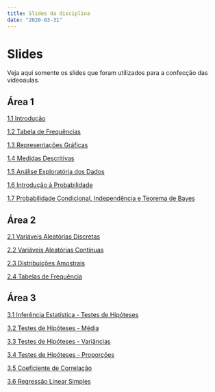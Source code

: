```yaml
---
title: Slides da disciplina
date: "2020-03-31"
---
```


<h1 class="titulo"> 
  Slides
</h1>

Veja aqui somente os slides que foram utilizados para a confecção das videoaulas.

## Área 1

[1.1 Introdução](slides_1/1-1_Introducao.pdf)

[1.2 Tabela de Frequências](slides_1/1-2_Descritiva_distribuicoes de freq.pdf)

[1.3 Representações Gráficas](slides_1/1-3_Representacoes graficas.pdf)

[1.4 Medidas Descritivas](slides_1/1-4_Descritiva_medidas descritivas.pdf)

[1.5 Análise Exploratória dos Dados](slides_1/1-5_Descritiva_analise exploratoria.pdf)

[1.6 Introdução à Probabilidade](slides_1/1-6_Probabilidade_introducao e teoremas.pdf)

[1.7 Probabilidade Condicional, Independência e Teorema de Bayes](slides_1/1-7_Probabilidade_condicional e bayes.pdf)


## Área 2

[2.1 Variáveis Aleatórias Discretas](slides_2/2-1_Var aleatorias discretas e distribuicoes.pdf)

[2.2 Variáveis Aleatórias Contínuas](slides_2/2-2_Var aleatorias continuas e distribuicoes.pdf)

[2.3 Distribuições Amostrais](slides_2/2-3_Distribuicoes amostrais.pdf)

[2.4 Tabelas de Frequência](slides_2/2-4_Estimacao.pdf)

## Área 3

[3.1 Inferência Estatística - Testes de Hipóteses](slides_3/3-1_Testes de Hipoteses_Introducao.pdf)

[3.2 Testes de Hipóteses - Média](slides_3/3-2_Testes de Hipoteses_Medias.pdf)

[3.3 Testes de Hipóteses - Variâncias](slides_3/3-3_Testes de Hipoteses_Variancias.pdf)

[3.4 Testes de Hipóteses - Proporções](slides_3/3-4_Testes de Hipoteses_Proporcoes.pdf)

[3.5 Coeficiente de Correlação](slides_3/3-5_Coeficiente de Correlacao.pdf)

[3.6 Regressão Linear Simples](slides_3/3-6_Regressao Linear Simples.pdf)

